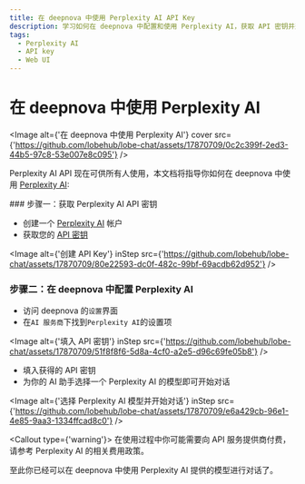 ```yaml
---
title: 在 deepnova 中使用 Perplexity AI API Key
description: 学习如何在 deepnova 中配置和使用 Perplexity AI，获取 API 密钥并选择适合的语言模型开始对话。
tags:
  - Perplexity AI
  - API key
  - Web UI
---
```


# 在 deepnova 中使用 Perplexity AI

<Image alt={'在 deepnova 中使用 Perplexity AI'} cover src={'https://github.com/lobehub/lobe-chat/assets/17870709/0c2c399f-2ed3-44b5-97c8-53e007e8c095'} />

Perplexity AI API 现在可供所有人使用，本文档将指导你如何在 deepnova 中使用 [Perplexity AI](https://www.perplexity.ai/):

<Steps>
  ### 步骤一：获取 Perplexity AI API 密钥

  - 创建一个 [Perplexity AI](https://www.perplexity.ai/) 帐户
  - 获取您的 [API 密钥](https://www.perplexity.ai/settings/api)

  <Image alt={'创建 API Key'} inStep src={'https://github.com/lobehub/lobe-chat/assets/17870709/80e22593-dc0f-482c-99bf-69acdb62d952'} />

  ### 步骤二：在 deepnova 中配置 Perplexity AI

  - 访问 deepnova 的`设置`界面
  - 在`AI 服务商`下找到`Perplexity AI`的设置项

  <Image alt={'填入 API 密钥'} inStep src={'https://github.com/lobehub/lobe-chat/assets/17870709/51f8f8f6-5d8a-4cf0-a2e5-d96c69fe05b8'} />

  - 填入获得的 API 密钥
  - 为你的 AI 助手选择一个 Perplexity AI 的模型即可开始对话

  <Image alt={'选择 Perplexity AI 模型并开始对话'} inStep src={'https://github.com/lobehub/lobe-chat/assets/17870709/e6a429cb-96e1-4e85-9aa3-1334ffcad8c0'} />

  <Callout type={'warning'}>
    在使用过程中你可能需要向 API 服务提供商付费，请参考 Perplexity AI 的相关费用政策。
  </Callout>
</Steps>

至此你已经可以在 deepnova 中使用 Perplexity AI 提供的模型进行对话了。
